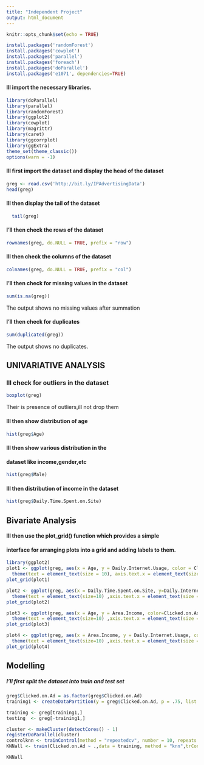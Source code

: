 ```yaml
---
title: "Independent Project"
output: html_document
---
```


```r
knitr::opts_chunk$set(echo = TRUE)
```
```r
install.packages('randomForest')
install.packages('cowplot')
install.packages('parallel')
install.packages('foreach')
install.packages('doParallel')
install.packages('e1071', dependencies=TRUE)
```
#### Ill import the necessary libraries.
```r
library(doParallel)
library(parallel)
library(randomForest)
library(ggplot2)
library(cowplot)
library(magrittr)
library(caret)
library(ggcorrplot)
library(ggExtra)
theme_set(theme_classic())
options(warn = -1)
```


#### Ill first import the dataset and display the head of the dataset
```r
greg <- read.csv('http://bit.ly/IPAdvertisingData')
head(greg)
```
#### Ill then display the tail of the dataset
```r
  tail(greg)
```
#### I'll then check the rows of the dataset
```r
rownames(greg, do.NULL = TRUE, prefix = "row")

```
#### Ill then check the columns of the dataset
```r
colnames(greg, do.NULL = TRUE, prefix = "col")
```
#### I'll then check for missing values in the dataset
```r
sum(is.na(greg))
```
The output shows no missing values after summation

#### I'll then check for duplicates
```r
sum(duplicated(greg))
```
The output shows no duplicates.

## UNIVARIATIVE ANALYSIS

### Ill check for outliers in the dataset
```r
boxplot(greg)
```
Their is presence of outliers,ill not drop them






#### Ill then show distribution of age 
```r
hist(greg$Age)
```


#### Ill then show various distribution in the

#### dataset like income,gender,etc

```r
hist(greg$Male)
```


#### Ill then distribution of income in the dataset

```r
hist(greg$Daily.Time.Spent.on.Site)
```
## Bivariate Analysis


#### Ill then use the plot_grid() function which  provides a simple 

#### interface for arranging plots into a grid and adding labels to them.

```r
library(ggplot2)
plot1 <- ggplot(greg, aes(x = Age, y = Daily.Internet.Usage, color = Clicked.on.Ad)) + geom_point(size = 3) +
  theme(text = element_text(size = 10), axis.text.x = element_text(size = 5),axis.text.y = element_text(size = 5))
plot_grid(plot1)
```
```r
plot2 <- ggplot(greg, aes(x = Daily.Time.Spent.on.Site, y=Daily.Internet.Usage, color=Clicked.on.Ad)) + geom_point(size=3)+
  theme(text = element_text(size=10) ,axis.text.x = element_text(size = 5),axis.text.y = element_text(size = 5))
plot_grid(plot2)
```
```r
plot3 <- ggplot(greg, aes(x = Age, y = Area.Income, color=Clicked.on.Ad)) + geom_point(size=3)+
  theme(text = element_text(size=10) ,axis.text.x = element_text(size = 5),axis.text.y = element_text(size = 5))
plot_grid(plot3)
```
```r

plot4 <- ggplot(greg, aes(x = Area.Income, y = Daily.Internet.Usage, color = Clicked.on.Ad)) + geom_point(size=3)+
  theme(text = element_text(size=10) ,axis.text.x = element_text(size = 5),axis.text.y = element_text(size = 5))
plot_grid(plot4)
```
## Modelling

##### I'll first split the dataset into train and test set
```r
greg$Clicked.on.Ad = as.factor(greg$Clicked.on.Ad)
training1 <- createDataPartition(y = greg$Clicked.on.Ad, p = .75, list = FALSE)
```
```r
training <- greg[training1,]
testing  <- greg[-training1,]
```
```r
cluster <- makeCluster(detectCores() - 1) 
registerDoParallel(cluster)
controlknn <- trainControl(method = "repeatedcv", number = 10, repeats = 3, verboseIter = TRUE)
KNNall <- train(Clicked.on.Ad ~ .,data = training, method = "knn",trControl = controlknn,preProc = c("center", "scale"),tuneLength = 10)

```
```r
KNNall
```

